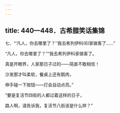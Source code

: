 ```yaml
---
---
---
```

title: 440—448．古希腊笑话集锦
---



七、“‘凡人，你去哪里了？’‘我去希列伊科(6)家做客了……”


“凡人，你去哪里了？”“我去希列伊科家做客了。

真是开眼界，人家那日子过的——简直不敢相信！

沙发那才叫柔软，餐桌上还有鹅肉，

伸手碰一下按钮——灯会自动点亮。”

“要是复活节四街的人都过着这样的日子，

路人啊，请告诉我，复活节八街该是什么样？”
